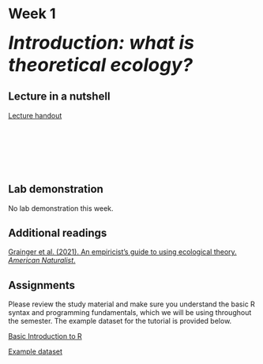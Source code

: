 # Week 1 {-} 
<div style = "font-size: 28pt"> **_Introduction: what is theoretical ecology?_**</div>

## Lecture in a nutshell {-}

[Lecture handout](./Lecture handouts/Week1_Lecture_What_Is_Theoretical_Ecology.pdf){target="_blank"}

<br>
<br>
<br>
<br>
<br>

## Lab demonstration {-}

No lab demonstration this week.

## Additional readings {-}

[Grainger et al. (2021). An empiricist’s guide to using ecological theory. *American Naturalist*.](./Additional readings/Week1_Reading_Grainger_et_al_2021_AmNat.pdf){target="_blank"} 

## Assignments {-}

Please review the study material and make sure you understand the basic R syntax and programming fundamentals, which we will be using throughout the semester. The example dataset for the tutorial is provided below. 

[Basic Introduction to R](./Assignments/Week1_Basic Introduction to R.pdf){target="_blank"}

[Example dataset](./Assignments/example_dat.txt){target="_blank"}

<br>





